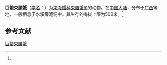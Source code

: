 {{Speciesbox
| name = 巨螯束腰蟹
| status = 
| status_system = 
| image = 
| genus = Somanniathelphusa
| species = megachelus
| authority = (Naiyanetr et Dai, 1995)<ref name='id12057'>{{cite web| url =http://www.bioinfo.cn/db05/BjdwSpecies.php?action=view&id=12057| title =巨螯束腰蟹| work =《中国动物物种编目数据库》| publisher =中国科学院微生物研究所| author =中国科学院动物研究所| accessdate =2009-04-28| deadurl =yes| archiveurl =https://web.archive.org/web/20160305040244/http://www.bioinfo.cn/db05/BjdwSpecies.php?action=view&id=12057| archivedate =2016-03-05}}</ref>
}}

'''巨螯束腰蟹'''（[[学名|学名]]：{{lang|la|''Somanniathelphusa megachelus''}}）为[[束腹蟹科|束腹蟹科]][[束腰蟹属|束腰蟹属]]的动物。在[[中国大陆|中国大陆]]，分布于[[广西|广西]]等地，一般栖息于水溪旁泥洞中。其生存的海拔上限为500米。<ref name='id12057'/>

== 参考文献 ==
{{reflist}}

{{Wikispecies|Somanniathelphusa megachelus}}
{{Taxonbar|from=Q11057932}}

[[Category:束腰蟹属|巨螯束腰蟹]]


{{螃蟹小作品}}